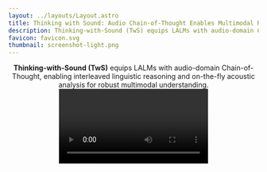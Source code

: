 ```yaml
---
layout: ../layouts/Layout.astro
title: Thinking with Sound: Audio Chain-of-Thought Enables Multimodal Reasoning in Large Audio-Language Models
description: Thinking-with-Sound (TwS) equips LALMs with audio-domain Chain-of-Thought, enabling interleaved linguistic reasoning and on-the-fly acoustic analysis for robust multimodal understanding.
favicon: favicon.svg
thumbnail: screenshot-light.png
---
```







<Header
  title={frontmatter.title}
  authors={[
    {
      name: "Zhen Xiong",
      institution: "University of Southern California",
      notes: ["¹"],
    },
    {
      name: "Yujun Cai",
      institution: "University of Queensland",
      notes: ["²"],
    },
    {
      name: "Zhecheng Li",
      institution: "University of California, San Diego",
      notes: ["³"],
    },
    {
      name: "Junsong Yuan",
      institution: "University of Buffalo",
      notes: ["⁴"],
    },
    {
      name: "Yiwei Wang",
      institution: "University of California, Merced",
      notes: ["⁵"],
    },
  ]}
  links={[
    {
      name: "Paper (coming soon)",
      url: "#",
      icon: "ri:file-pdf-2-line",
    },
    {
      name: "arXiv (coming soon)",
      url: "#",
      icon: "academicons:arxiv",
    },
    {
      name: "Code",
      url: "#",
      icon: "ri:github-line",
    },
  ]}
  />

<div class="text-center text-lg mb-8">
  <strong>Thinking-with-Sound (TwS)</strong> equips LALMs with audio-domain Chain-of-Thought, enabling interleaved linguistic reasoning and on-the-fly acoustic analysis for robust multimodal understanding.
</div>

<Video source={outside} />

<HighlightedSection>

## Abstract

Large Audio-Language Models (LALMs) have demonstrated remarkable capabilities in audio understanding and generation. However, their reasoning processes remain opaque, and they often struggle with complex audio reasoning tasks that require multi-step analysis. To address these limitations, we introduce **Thinking-with-Sound (TwS)**, a novel framework that equips LALMs with audio-domain Chain-of-Thought (CoT) reasoning capabilities. TwS enables models to perform interleaved linguistic reasoning and on-the-fly acoustic analysis, leading to more robust and interpretable multimodal understanding. Our approach leverages a dual-stream architecture that processes both textual and acoustic features simultaneously, allowing the model to reason about audio content through natural language while maintaining access to low-level acoustic details. We evaluate TwS on a comprehensive suite of audio reasoning tasks, including audio question answering, audio summarization, and audio-based decision making. Experimental results demonstrate that TwS significantly improves performance on complex audio reasoning tasks, with particular gains on the challenging **MELD-Hard1k** benchmark. Furthermore, our **Audio CoT** approach provides interpretable reasoning traces that reveal how the model processes and understands audio content. The framework is generalizable across different LALM architectures and can be easily integrated into existing systems. Our work opens new directions for developing more capable and transparent audio-language models that can reason about sound in a human-like manner.

</HighlightedSection>

## Figures

Use the figure component to display images, videos, equations, or any other element, with an optional caption.

<Figure>
  <Image slot="figure" source={transformer} altText="Diagram of the transformer deep learning architecture." />
  <span slot="caption">Diagram of the transformer deep learning architecture.</span>
</Figure>

## Image comparison slider

An interactive, accessible slider component with keyboard navigation.
<Figure>
  <ImageComparison slot="figure" client:load imageUrlOne={dogsDiffc.src} imageUrlTwo={dogsTrue.src} altTextOne="Photo of two dogs running side-by-side in shallow water, lossily compressed using the DiffC algorithm" altTextTwo="Original photo of two dogs running side-by-side in shallow water" />
  <span slot="caption">A photo of two dogs running side-by-side in shallow water, lossily compressed using the <a href="https://jeremyiv.github.io/diffc-project-page/">DiffC algorithm</a>.</span>
</Figure>

## Two columns

Use the two columns component to display two columns of content. In this example, the first column contains a figure with a YouTube video and the second column contains a figure with a custom [React](https://react.dev/) component. By default, they display side by side, but if the screen is narrow enough (for example, on mobile), they're arranged vertically.

<TwoColumns>
  <Figure slot="left">
    <YouTubeVideo slot="figure" videoId="wjZofJX0v4M" />
    <span slot="caption">Take a look at this YouTube video.</span>
  </Figure>
  <Figure slot="right">
    <Splat slot="figure" client:idle />
    <span slot="caption">Now look at this <a href="https://en.wikipedia.org/wiki/Gaussian_splatting">Gaussian splat</a>, rendered with a React component.</span>
  </Figure>
</TwoColumns>

## Heading levels

Use headings to divide your content into sections.

### Heading 3

Go down a level to heading 3...

#### Heading 4

...and down again to heading 4.

## LaTeX

You can also add LaTeX formulas, rendered during the build process using [KaTeX](https://katex.org/) so they're quick to load for visitors of your project page. You can write them inline, like this: <LaTeX inline formula="a^2 + b^2 = c^2" />. Or, you can write them as a block:

<LaTeX formula="\int_a^b f(x) dx" />

## Tables

You can add simple tables using [GitHub Flavored Markdown syntax](https://docs.github.com/en/get-started/writing-on-github/working-with-advanced-formatting/organizing-information-with-tables):

| Model | Accuracy | F1 score | Training time (hours) |
| :--- | :---: | :---: | :---: |
| BERT-base | 0.89 | 0.87 | 4.5 |
| RoBERTa-large | 0.92 | 0.91 | 7.2 |
| DistilBERT | 0.86 | 0.84 | 2.1 |
| XLNet | 0.90 | 0.89 | 6.8 |

## BibTeX citation

```bibtex
@misc{roman2024academic,
  author = "{Roman Hauksson}",
  title = "Academic Project Page Template",
  year = "2024",
  howpublished = "\url{https://research-template.roman.technology}",
}
```

